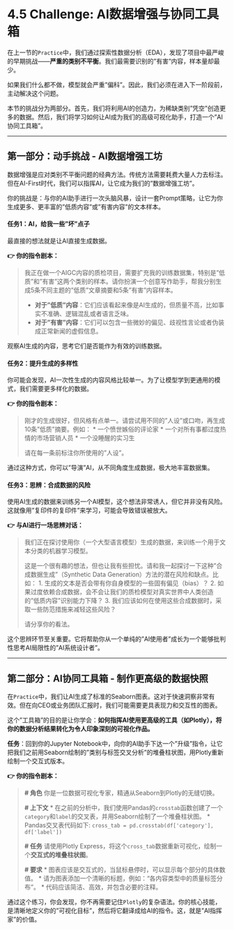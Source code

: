# 4.5 Challenge: AI数据增强与协同工具箱

在上一节的`Practice`中，我们通过探索性数据分析（EDA），发现了项目中最严峻的早期挑战——**严重的类别不平衡**。我们最需要识别的"有害"内容，样本量却最少。

如果我们什么都不做，模型就会严重"偏科"。因此，我们必须在进入下一阶段前，主动解决这个问题。

本节的挑战分为两部分。首先，我们将利用AI的创造力，为稀缺类别"凭空"创造更多的数据。然后，我们将学习如何让AI成为我们的高级可视化助手，打造一个"AI协同工具箱"。

---

## **第一部分：动手挑战 - AI数据增强工坊**

数据增强是应对类别不平衡问题的经典方法。传统方法需要耗费大量人力去标注。但在AI-First时代，我们可以指挥AI，让它成为我们的"数据增强工坊"。

::: {.callout-note title="动手挑战：让AI成为你的数据增强引擎"}

你的挑战是：与你的AI助手进行一次头脑风暴，设计一套Prompt策略，让它为你生成更多、更丰富的"低质内容"或"有害内容"的文本样本。

#### **任务1：AI，给我一些"坏"点子**

最直接的想法就是让AI直接生成数据。

**👉 你的指令剧本：**

> 我正在做一个AIGC内容的质检项目，需要扩充我的训练数据集，特别是"低质"和"有害"这两个类别的样本。请你扮演一个创意写作助手，帮我分别生成5条不同主题的"低质"文章摘要和5条"有害"内容样本。
>
> *   **对于"低质"内容**：它们应该看起来像是AI生成的，但质量不高，比如事实不准确、逻辑混乱或者语言乏味。
> *   **对于"有害"内容**：它们可以包含一些微妙的偏见、歧视性言论或者伪装成正常新闻的虚假信息。

观察AI生成的内容，思考它们是否能作为有效的训练数据。

#### **任务2：提升生成的多样性**

你可能会发现，AI一次性生成的内容风格比较单一。为了让模型学到更通用的模式，我们需要更多样化的数据。

**👉 你的指令剧本：**

> 刚才的生成很好，但风格有点单一。请尝试用不同的"人设"或口吻，再生成10条"低质"摘要。例如：
> *   一个愤世嫉俗的评论家
> *   一个对所有事都过度热情的市场营销人员
> *   一个没睡醒的实习生
>
> 请在每一条前标注你所使用的"人设"。

通过这种方式，你可以"导演"AI，从不同角度生成数据，极大地丰富数据集。

#### **任务3：思辨：合成数据的风险**

使用AI生成的数据来训练另一个AI模型，这个想法非常诱人，但它并非没有风险。这就像用"复印件的复印件"来学习，可能会导致错误被放大。

**👉 与AI进行一场思辨对话：**

> 我们正在探讨使用你（一个大型语言模型）生成的数据，来训练一个用于文本分类的机器学习模型。
>
> 这是一个很有趣的想法，但也让我有些担忧。请和我一起探讨一下这种"合成数据生成"（Synthetic Data Generation）方法的潜在风险和缺点。比如：
> 1.  生成的文本是否会带有你自身模型的一些固有偏见（bias）？
> 2.  如果过度依赖合成数据，会不会让我们的质检模型对真实世界中人类创造的"低质内容"识别能力下降？
> 3.  我们应该如何在使用这些合成数据时，采取一些防范措施来减轻这些风险？
>
> 请分享你的看法。

这个思辨环节至关重要。它将帮助你从一个单纯的"AI使用者"成长为一个能够批判性思考AI局限性的"AI系统设计者"。

:::

---

## **第二部分：AI协同工具箱 - 制作更高级的数据快照**

在`Practice`中，我们让AI生成了标准的Seaborn图表。这对于快速洞察非常有效。但在向CEO或业务团队汇报时，我们可能需要更具表现力和交互性的图表。

这个"工具箱"的目的是让你学会：**如何指挥AI使用更高级的工具（如Plotly），将你的数据分析结果转化为令人印象深刻的可视化作品。**

::: {.callout-tip title="AI协同工具箱：从Seaborn到Plotly的升级指令"}

**任务**：回到你的Jupyter Notebook中，向你的AI助手下达一个"升级"指令，让它把我们之前用Seaborn绘制的"类别与标签交叉分析"的堆叠柱状图，用Plotly重新绘制一个交互式版本。

**👉 你的指令剧本：**

> **# 角色**
> 你是一位数据可视化专家，精通从Seaborn到Plotly的无缝切换。
>
> **# 上下文**
> *   在之前的分析中，我们使用Pandas的`crosstab`函数创建了一个`category`和`label`的交叉表，并用Seaborn绘制了一个堆叠柱状图。
> *   Pandas交叉表代码如下: `cross_tab = pd.crosstab(df['category'], df['label'])`
>
> **# 任务**
> 请使用Plotly Express，将这个`cross_tab`数据重新可视化，绘制一个**交互式的堆叠柱状图**。
>
> **# 要求**
> *   图表应该是交互式的，当鼠标悬停时，可以显示每个部分的具体数值。
> *   请为图表添加一个清晰的标题，例如："各内容类型中的质量标签分布"。
> *   代码应该简洁、高效，并包含必要的注释。

通过这个练习，你会发现，你不再需要记住`Plotly`的复杂语法。你的核心技能，是清晰地定义你的"可视化目标"，然后将它翻译成给AI的指令。这，就是"AI指挥家"的价值。

::: 